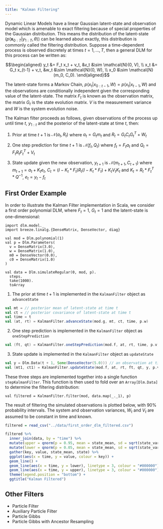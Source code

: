 ```yaml
---
title: "Kalman Filtering"
---
```


Dynamic Linear Models have a linear Gaussian latent-state and observation model which is amenable to exact filtering because of special properties of the Gaussian distribution. This means the distribution of the latent-state ($p(\textbf{x}_{0:T}|y_{1:T}, \theta)$) can be learned about exactly, this distribution is commonly called the filtering distribution. Suppose a time-dependent process is observed discretely at times $t = 1,\dots,T$, then a general DLM for this process can be written as:

$$\begin{aligned}
y_t &= F_t x_t + v_t, &v_t &\sim \mathcal{N}(0, V), \\
x_t &= G_t x_{t-1} + v_t, &w_t &\sim \mathcal{N}(0, W), \\
x_0 &\sim \mathcal{N}(m_0, C_0).
\end{aligned}$$

The latent-state forms a Markov Chain, $p(x_t|x_{0:t-1},W) = p(x_t|x_{t-1},W)$ and the observations are conditionally independent given the corresponding value of the latent-state. The matrix $F_t$ is known as the observation matrix, the matrix $G_t$ is the state evolution matrix. $V$ is the measurement variance and $W$ is the system evolution noise.

The Kalman filter proceeds as follows, given observations of the process up until time $t$, $y_{1:t}$ and the posterior of the latent-state at time $t$, then:

1) Prior at time $t + 1$ is $\mathcal{N}(a_t, R_t)$ where $a_t = G_t m_t$ and $R_t = G_t C_t G_t^T + W_t$

2) One step prediction for time $t + 1$ is $\mathcal{N}(f_t, Q_t)$ where $f_t = F_t a_t$ and $Q_t = F_t R_t F_t^T + V_t$


3) State update given the new observation, $y_{t+1}$ is $\mathcal{N}(m_{t+1}, C_{t+1})$ where $m_{t+1} = a_t + K_t e_t$, $C_t = (I - K_t * F_t)R_t(I - K_t * F_t) + K_tV_tK_t$ and $K_t = R_t * F_t^T * Q^{-1}$, $e_t = y_t - f_t$

## First Order Example

In order to illustrate the Kalman Filter implementation in Scala, we consider a first order polynomial DLM, where $F_t = 1$, $G_t = 1$ and the latent-state is one-dimensional:

```tut:silent
import dlm.model._
import breeze.linalg.{DenseMatrix, DenseVector, diag}

val mod = Dlm.polynomial(1)
val p = Dlm.Parameters(
  v = DenseMatrix(3.0),
  w = DenseMatrix(1.0),
  m0 = DenseVector(0.0),
  c0 = DenseMatrix(1.0)
)

val data = Dlm.simulateRegular(0, mod, p).
  steps.
  take(1000).
  toArray
```

1) The prior at time $t + 1$ is implemented in the `KalmanFilter` object as `advanceState`

```scala
val mt = // posterior mean of latent-state at time t
val ct = // posterior covariance of latent-state at time t
val time = t
val (at, rt) = KalmanFilter.advanceState(mod.g, mt, ct, time, p.w)
```

2) One step prediction is implemented in the `KalmanFilter` object as `oneStepPrediction`

```scala
val (ft, qt) = KalmanFilter.oneStepPrediction(mod.f, at, rt, time, p.v)
```

3) State update is implemented in the `KalmanFilter` object as `updateState`

```scala
val y = Dlm.Data(t + 1, Some(DenseVector(5.0))) // an observation at time t + 1
val (mt1, ct1) = KalmanFilter.updateState(mod.f, at, rt, ft, qt, y, p.v)
```

These three steps are implemented together into a single function `stepKalmanFilter`. This function is then used to fold over an `Array[Dlm.Data]` to determine the filtering distribution:

```tut:silent
val filtered = KalmanFilter.filter(mod, data.map(_._1), p)
```

The result of filtering the simulated observations is plotted below, with 90% probability intervals. The system and observation variances, $W_t$ and $V_t$ are assumed to be constant in time and known.

```r
filtered = read_csv("../data/first_order_dlm_filtered.csv")

filtered %>%
  inner_join(data, by = "time") %>%
  mutate(upper = qnorm(p = 0.95, mean = state_mean, sd = sqrt(state_variance))) %>%
  mutate(lower = qnorm(p = 0.05, mean = state_mean, sd = sqrt(state_variance))) %>%
  gather(key, value, state_mean, state) %>%
  ggplot(aes(x = time, y = value, colour = key)) +
  geom_line() +
  geom_line(aes(x = time, y = lower), linetype = 3, colour = "#000000") +
  geom_line(aes(x = time, y = upper), linetype = 3, colour = "#000000") +
  theme(legend.position = "bottom") +
  ggtitle("Kalman Filtered")
```


## Other Filters

* Particle Filter
* Auxiliary Particle Filter
* Particle Gibbs
* Particle Gibbs with Ancestor Resampling